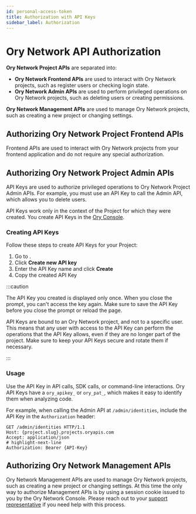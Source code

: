 ```yaml
---
id: personal-access-token
title: Authorization with API Keys
sidebar_label: Authorization
---
```


# Ory Network API Authorization

**Ory Network Project APIs** are separated into:

- **Ory Network Frontend APIs** are used to interact with Ory Network projects, such as register users or checking login state.
- **Ory Network Admin APIs** are used to perform privileged operations on Ory Network projects, such as deleting users or creating
  permissions.

**Ory Network Management APIs** are used to manage Ory Network projects, such as creating a new project or changing settings.

## Authorizing Ory Network Project Frontend APIs

Frontend APIs are used to interact with Ory Network projects from your frontend application and do not require any special
authorization.

## Authorizing Ory Network Project Admin APIs

API Keys are used to authorize privileged operations to Ory Network Project Admin APIs. For example, you must use an API Key to
call the Admin API, which allows you to delete users.

API Keys work only in the context of the Project for which they were created. You create API Keys in the
[Ory Console](https://console.ory.sh/).

### Creating API Keys

Follow these steps to create API Keys for your Project:

1. Go to <ConsoleLink route="project.developers" />.
2. Click **Create new API key**
3. Enter the API Key name and click **Create**
4. Copy the created API Key

:::caution

The API Key you created is displayed only once. When you close the prompt, you can't access the key again. Make sure to save the
API Key before you close the prompt or reload the page.

API Keys are bound to an Ory Network project, and not to a specific user. This means that any user with access to the API Key can
perform the operations that the API Key allows, even if they are no longer part of the project. Make sure to keep your API Keys
secure and rotate them if necessary.

:::

### Usage

Use the API Key in API calls, SDK calls, or command-line interactions. Ory API Keys have a `ory_apikey_` or `ory_pat_`, which
makes it easy to identify them when analyzing code.

For example, when calling the Admin API at `/admin/identities`, include the API Key in the `Authorization` header:

```shell
GET /admin/identities HTTP/1.1
Host: {project.slug}.projects.oryapis.com
Accept: application/json
# highlight-next-line
Authorization: Bearer {API-Key}
```

## Authorizing Ory Network Management APIs

Ory Network Management APIs are used to manage Ory Network projects, such as creating a new project or changing settings. At this
time the only way to authorize Management APIs is by using a session cookie issued to you by the Ory Network Console. Please reach
out to your [support representative](https://console.ory.sh/support) if you need help with this process.

